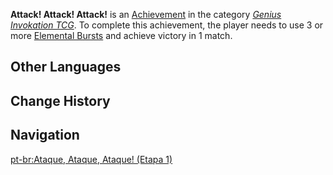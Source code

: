 {{Achievement Infobox
|title        = Attack! Attack! Attack!
|id           = 80209
|order id     = 211
|category     = Genius Invokation TCG (Achievement)
|description  = Use 3 or more [[Character Card Elemental Burst|Elemental Burst]]s and achieve victory in a total of 1 match(es).
|requirements = 
|primogems    = 5
|tracking     = 
|topic        = 
|type         = 
|hidden       = 
|set          = Attack! Attack! Attack!
|tier         = 1
|tiers_total  = 3
}}
'''Attack! Attack! Attack!''' is an [[Achievement]] in the category ''[[Genius Invokation TCG (Achievement)|Genius Invokation TCG]]''. To complete this achievement, the player needs to use 3 or more [[Character Card Elemental Burst|Elemental Burst]]s and achieve victory in 1 match.
<!--
==Gameplay Notes==
* 

==Trivia==
* 

==Gallery==
{{Preview
|size=300px
|file=
|caption=
}}

==Video Guides==
{{EVT
|video1   = 
|caption1 = 
}}
-->
==Other Languages==
{{Transclude|Attack! Attack! Attack!|Other Languages}}

==Change History==
{{Change History|3.3}}
<!--
==References==
{{Reflist}}
-->
==Navigation==
{{Achievement Navbox}}

[[pt-br:Ataque, Ataque, Ataque! (Etapa 1)]]